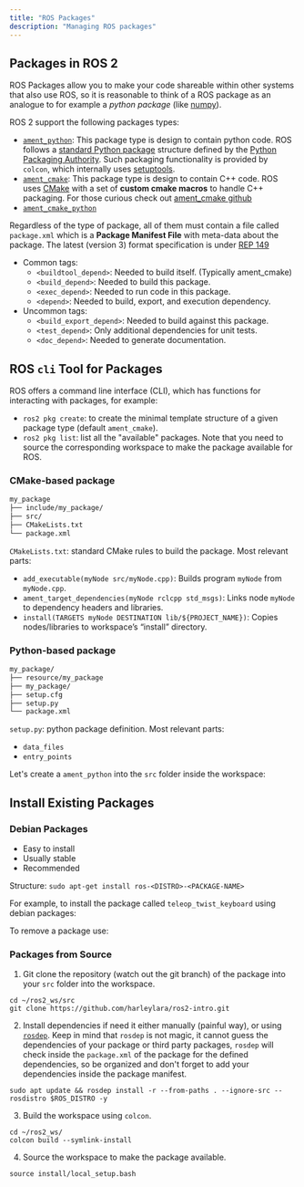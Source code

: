 ```yaml
---
title: "ROS Packages"
description: "Managing ROS packages"
---
```


## Packages in ROS 2

<Definition
term="ROS package"
definition="A ROS package is an organizational unit for your code, configuration files and any other resources necessary for the proper operation of your code."
source="Own definition inspired by Creating a package - ROS docs"
link="https://docs.ros.org/en/humble/Tutorials/Beginner-Client-Libraries/Creating-Your-First-ROS2-Package.html"
/>

<Think
note="Why do we need a so called 'ROS Package'?"
/>

ROS Packages allow you to make your code shareable within other systems that also use ROS, so it is reasonable to think of a ROS package as an analogue to for example a *python package* (like [numpy](https://numpy.org/)).

ROS 2 support the following packages types:
- [`ament_python`](https://docs.ros.org/en/humble/How-To-Guides/Developing-a-ROS-2-Package.html): This package type is design to contain python code. ROS follows a [standard Python package](https://packaging.python.org/en/latest/) structure defined by the [Python Packaging Authority](https://www.pypa.io/en/latest/). Such packaging functionality is provided by `colcon`, which internally uses [setuptools](https://setuptools.pypa.io/en/latest/index.html).
- [`ament_cmake`](https://docs.ros.org/en/humble/How-To-Guides/Ament-CMake-Documentation.html): This package type is design to contain C++ code. ROS uses [CMake](https://cmake.org/) with a set of **custom cmake macros** to handle C++ packaging. For those curious check out [ament_cmake github](https://github.com/ament/ament_cmake/tree/rolling)
- [`ament_cmake_python`](https://docs.ros.org/en/humble/How-To-Guides/Ament-CMake-Python-Documentation.html)

Regardless of the type of package, all of them must contain a file called `package.xml` which is a **Package Manifest File** with meta-data about the package. The latest (version 3) format specification is under [REP 149](https://ros.org/reps/rep-0149.html)
- Common tags:
    - `<buildtool_depend>`: Needed to build itself. (Typically ament_cmake)
    - `<build_depend>`: Needed to build this package.
    - `<exec_depend>`: Needed to run code in this package.
    - `<depend>`: Needed to build, export, and execution dependency.
- Uncommon tags:
    - `<build_export_depend>`: Needed to build against this package.
    - `<test_depend>`: Only additional dependencies for unit tests.
    - `<doc_depend>`: Needed to generate documentation.

## ROS `cli` Tool for Packages

ROS offers a command line interface (CLI), which has functions for interacting with packages, for example:
- `ros2 pkg create`: to create the minimal template structure of a given package type (default `ament_cmake`).
- `ros2 pkg list`: list all the "available" packages. Note that you need to source the corresponding workspace to make the package available for ROS.

### CMake-based package

```bash filename="ament_cmake_package_structure"
my_package
├── include/my_package/
├── src/
├── CMakeLists.txt
└── package.xml
```

`CMakeLists.txt`: standard CMake rules to build the package. Most relevant parts:
- `add_executable(myNode src/myNode.cpp)`: Builds program `myNode` from `myNode.cpp`.
- `ament_target_dependencies(myNode rclcpp std_msgs)`: Links node `myNode` to dependency headers and libraries.
- `install(TARGETS myNode DESTINATION lib/${PROJECT_NAME})`: Copies nodes/libraries to workspace’s “install” directory.

### Python-based package

```bash filename="ament_python_package_structure"
my_package/
├── resource/my_package
├── my_package/
├── setup.cfg
├── setup.py
└── package.xml
```

`setup.py`: python package definition. Most relevant parts:
- `data_files`
- `entry_points`

Let's create a `ament_python` into the `src` folder inside the workspace:

<Terminal
    title="create a ament_python package"
    content="cd ~/ros2_ws/src/\
    ros2 pkg create my_package --build-type ament_python --dependencies rclpy std_msgs"
/>

<Important
    note="Don't forget to build and source the workspace after adding packages to it."
/>

## Install Existing Packages

### Debian Packages

- Easy to install
- Usually stable
- Recommended

Structure: `sudo apt-get install ros-<DISTRO>-<PACKAGE-NAME>`

For example, to install the package called `teleop_twist_keyboard` using debian packages:

<Important
    note="When installing ros packages using debian packages replace '_' with '-' in the name of the package."
/>

<Terminal
    title="install packages from debian packages"
    content="sudo apt-get install ros-humble-teleop-twist-keyboard"
/>

To remove a package use:

<Terminal
    title="remove a package (but not dependencies)"
    content="sudo apt-get remove ros-<DISTRO>-<PACKAGE-NAME>"
/>

### Packages from Source

1. Git clone the repository (watch out the git branch) of the package into your `src` folder into the workspace.

```plain
cd ~/ros2_ws/src
git clone https://github.com/harleylara/ros2-intro.git
```

2. Install dependencies if need it either manually (painful way), or using [`rosdep`](https://docs.ros.org/en/independent/api/rosdep/html/). Keep in mind that `rosdep` is not magic, it cannot guess the dependencies of your package or third party packages, `rosdep` will check inside the `package.xml` of the package for the defined dependencies, so be organized and don't forget to add your dependencies inside the package manifest.

```plain
sudo apt update && rosdep install -r --from-paths . --ignore-src --rosdistro $ROS_DISTRO -y
```

3. Build the workspace using `colcon`.

```plain
cd ~/ros2_ws/
colcon build --symlink-install
```

4. Source the workspace to make the package available.
```plain
source install/local_setup.bash
```
